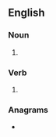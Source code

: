 ==English==

===Noun===
{{head|en|noun form}}

# {{plural of|festoon|lang=en}}

===Verb===
{{head|en|verb form}}

# {{en-third-person singular of|festoon}}

===Anagrams===
* {{anagrams|en|a=efnoosst|eftsoons|softnose}}
